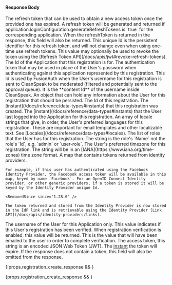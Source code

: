 
#### Response Body

<APIBlock>
  <APIField name="refreshToken" type="String" since="1.17.0" renderif={!!props.registration_create_response}>
    The refresh token that can be used to obtain a new access token once the provided one has expired. A refresh token will be generated and returned if <InlineField>application.loginConfiguration.generateRefreshTokens</InlineField> is `true` for the corresponding application.
  </APIField>
  <APIField name="refreshTokenId" type="String" since="1.37.0" renderif={!!props.registration_create_response}>
    When the <InlineField>refreshToken</InlineField> is returned in the response, this field will also be returned. This unique Id is the persistent identifier for this refresh token, and will not change even when using one-time use refresh tokens. This value may optionally be used to revoke the token using the [Refresh Token API](/docs/apis/jwt#revoke-refresh-tokens).
  </APIField>
  <APIField name="registration.applicationId" type="UUID">
    The Id of the Application that this registration is for.
  </APIField>
  <APIField name="registration.authenticationToken" type="String">
    The authentication token that may be used in place of the User's password when authenticating against this application represented by this registration.
  </APIField>
  <APIField name="registration.cleanSpeakId" type="UUID">
    This Id is used by FusionAuth when the User's username for this registration is sent to CleanSpeak to be moderated (filtered and potentially sent to the approval queue). It is the **content Id** of the username inside CleanSpeak.
  </APIField>
  <APIField name="registration.data" type="Object">
    An object that can hold any information about the User for this registration that should be persisted.
  </APIField>
  <APIField name="registration.id" type="UUID">
    The Id of this registration.
  </APIField>
  <APIField name="registration.insertInstant" type="Long">
    The [instant](/docs/reference/data-types#instants) that this registration was created.
  </APIField>
  <APIField name="registration.lastLoginInstant" type="Long">
    The [instant](/docs/reference/data-types#instants) that the User last logged into the Application for this registration.
  </APIField>
  <APIField name="registration.preferredLanguages" type="Array<String>">
    An array of locale strings that give, in order, the User's preferred languages for this registration. These are important for email templates and other localizable text. See [Locales](/docs/reference/data-types#locales).
  </APIField>
  <APIField name="registration.roles" type="Array<String>">
    The list of roles that the User has for this registration. The string is the role's `Name` not the role's `Id`, e.g. `admin` or `user-role`.
  </APIField>
  <APIField name="registration.timezone" type="String">
    The User's preferred timezone for this registration. The string will be in an [IANA](https://www.iana.org/time-zones) time zone format.
  </APIField>
  <APIField name="registration.tokens" type="Map<String,String>" deprecated>
    A map that contains tokens returned from identity providers.

    For example, if this user has authenticated using the Facebook Identity Provider, the Facebook access token will be available in this map, keyed by name `Facebook`. For an OpenID Connect Identity provider, or other generic providers, if a token is stored it will be keyed by the Identity Provider unique Id.

    <RemovedSince since="1.28.0" />

    The token returned and stored from the Identity Provider is now stored in the IdP link and is retrievable using the Identity Provider [Link API](/docs/apis/identity-providers/links).
  </APIField>
  <APIField name="registration.username" type="String">
    The username of the User for this Application only.
  </APIField>
  <APIField name="registration.usernameStatus" type="String">
    <ModerationStatusResponse />
  </APIField>
  <APIField name="registration.verified" type="Boolean">
    This value indicates if this User's registration has been verified.
  </APIField>
  <APIField name="registrationVerificationId" type="String" since="1.27.0">
    When registration verification is enabled, this value will be returned. This is the value that will have been emailed to the user in order to complete verification.
  </APIField>
  <APIField name="token" type="String" since="1.16.0" renderif={!!props.registration_create_response}>
    The access token, this string is an encoded JSON Web Token (JWT).
  </APIField>
  <APIField name="tokenExpirationInstant" type="Long" since="1.33.0" renderif={!!props.registration_create_response}>
    The <a href="/docs/reference/data-types#instants">instant</a> the <InlineField>token</InlineField> will expire. If the response does not contain a <InlineField>token</InlineField>, this field will also be omitted from the response.
  </APIField>
</APIBlock>

{!props.registration_create_response && <JSON title="Example Response JSON" src="user-registrations/response.json" /> }

{props.registration_create_response && <JSON title="Example Response JSON" src="user-registrations/response-create.json" /> }
